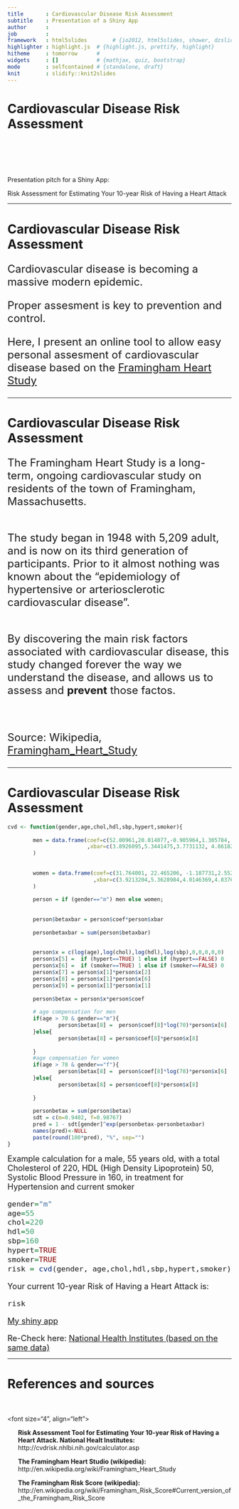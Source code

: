 ```yaml
---
title       : Cardiovascular Disease Risk Assessment
subtitle    : Presentation of a Shiny App
author      : 
job         : 
framework   : html5slides        # {io2012, html5slides, shower, dzslides, ...}
highlighter : highlight.js  # {highlight.js, prettify, highlight}
hitheme     : tomorrow      # 
widgets     : []            # {mathjax, quiz, bootstrap}
mode        : selfcontained # {standalone, draft}
knit        : slidify::knit2slides
---
```


Cardiovascular Disease Risk Assessment
======================================

<br/><br/><br/><br/>

Presentation pitch for a Shiny App:

Risk Assessment  for Estimating Your 10-year Risk of Having a Heart Attack


---


Cardiovascular Disease Risk Assessment
======================================

<font size=5>
<p>Cardiovascular disease is becoming a massive modern epidemic.</p>
<p>Proper assesment is key to prevention and control.</p>

<p>Here, I present an online tool to allow easy personal assesment of cardiovascular disease based on the <a href="http://en.wikipedia.org/wiki/Framingham_Heart_Study">Framingham Heart Study</a>
</p>   
</font>

---

Cardiovascular Disease Risk Assessment
======================================
<font size=5>

The Framingham Heart Study is a long-term, ongoing cardiovascular study on residents of the town of Framingham, Massachusetts.  

<br/>
The study began in 1948 with 5,209 adult, and is now on its third generation of participants. Prior to it almost nothing was known about the "epidemiology of hypertensive or arteriosclerotic cardiovascular disease".

<br/>
By discovering the main risk factors associated with cardiovascular disease, this study changed forever the way we understand the disease, and  allows us to assess and <b>prevent</b> those factos.


<br/>

<div align="right">
Source: Wikipedia, <a href="http://en.wikipedia.org/wiki/Framingham_Heart_Study">Framingham_Heart_Study</a>
</div>
</font>


---

Cardiovascular Disease Risk Assessment
======================================

```r
cvd <- function(gender,age,chol,hdl,sbp,hypert,smoker){
        
        men = data.frame(coef=c(52.00961,20.014077,-0.905964,1.305784, 0.241549, 12.096316, -4.605038, -2.84367,-2.93323)
                         ,xbar=c(3.8926095,5.3441475,3.7731132, 4.8618212,  0.1180474, 0.335602,20.8111562,1.2890301,15.2144965 )
        )
        
        
        women = data.frame(coef=c(31.764001, 22.465206, -1.187731,2.552905,0.420251,13.07543,-5.060998,-2.996945,0)
                           ,xbar=c(3.9213204,5.3628984,4.0146369,4.8376494,0.142802,0.3236202,21.0557746,1.2519882,0)
        )
        
        person = if (gender=="m") men else women;
        
        
        person$betaxbar = person$coef*person$xbar
        
        personbetaxbar = sum(person$betaxbar)
        
        
        person$x = c(log(age),log(chol),log(hdl),log(sbp),0,0,0,0,0)
        person$x[5] =  if (hypert==TRUE) 1 else if (hypert==FALSE) 0 
        person$x[6] =  if (smoker==TRUE) 1 else if (smoker==FALSE) 0 
        person$x[7] = person$x[1]*person$x[2]
        person$x[8] = person$x[1]*person$x[6]
        person$x[9] = person$x[1]*person$x[1]
        
        person$betax = person$x*person$coef
        
        # age compensation for men
        if(age > 70 & gender=="m"){
                person$betax[8] =  person$coef[8]*log(70)*person$x[6]
        }else{
                person$betax[8] = person$coef[8]*person$x[8]
                
        }
        #age compensation for women
        if(age > 78 & gender=="f"){
                person$betax[8] =  person$coef[8]*log(78)*person$x[6]
        }else{
                person$betax[8] = person$coef[8]*person$x[8]
                
        }
                
        personbetax = sum(person$betax)
        sdt = c(m=0.9402, f=0.98767)
        pred = 1 - sdt[gender]^exp(personbetax-personbetaxbar)
        names(pred)<-NULL
        paste(round(100*pred), "%", sep="")
}
```
<font size="4">
Example calculation for a male, 55 years old, with a total Cholesterol of 220, HDL (High Density Lipoprotein) 50,  Systolic Blood Pressure in 160, in treatment for Hypertension and current smoker


```r
gender="m"
age=55
chol=220
hdl=50
sbp=160
hypert=TRUE
smoker=TRUE
risk = cvd(gender, age,chol,hdl,sbp,hypert,smoker)
```
Your current 10-year Risk of Having a Heart Attack is:
```r
risk
```

<div align="center">
<a href="https://jalcan.shinyapps.io/cvd_app2/" >My shiny app</a>
</div>
Re-Check here: <a href="http://cvdrisk.nhlbi.nih.gov" >National Health Institutes (based on the same data)</a>
</font>  

---

References and sources 
======================
<br/><br/>
<font size="4", align="left">
<ol>
<b>Risk Assessment Tool for Estimating Your 10-year Risk of Having a Heart Attack. National Healt Institutes:</b>
http://cvdrisk.nhlbi.nih.gov/calculator.asp
</ol><ol>
<b>The Framingham Heart Studio (wikipedia):</b>
http://en.wikipedia.org/wiki/Framingham_Heart_Study
</ol><ol>
<b>The Framingham Risk Score (wikipedia):</b>
http://en.wikipedia.org/wiki/Framingham_Risk_Score#Current_version_of_the_Framingham_Risk_Score
  </ol>
</font>
